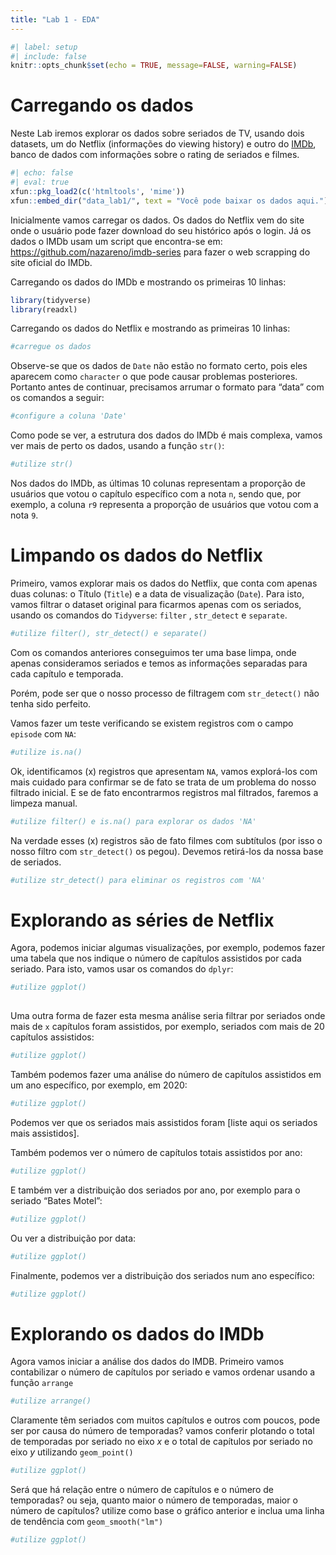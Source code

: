 ```yaml
---
title: "Lab 1 - EDA"
---
```


```r
#| label: setup
#| include: false
knitr::opts_chunk$set(echo = TRUE, message=FALSE, warning=FALSE)
```

# Carregando os dados

Neste Lab iremos explorar os dados sobre seriados de TV, usando dois datasets, um do Netflix (informações do viewing history) e outro do [IMDb](https://help.imdb.com/article/imdb/general-information/what-is-imdb/G836CY29Z4SGNMK5?ref_=helpsect_cons_1_1# "What is IMDB?"), banco de dados com informações sobre o rating de seriados e filmes.

```r
#| echo: false
#| eval: true
xfun::pkg_load2(c('htmltools', 'mime'))
xfun::embed_dir("data_lab1/", text = "Você pode baixar os dados aqui.")

```

Inicialmente vamos carregar os dados. Os dados do Netflix vem do site onde o usuário pode fazer download do seu histórico após o login. Já os dados o IMDb usam um script que encontra-se em: <https://github.com/nazareno/imdb-series> para fazer o web scrapping do site oficial do IMDb.

Carregando os dados do IMDb e mostrando os primeiras 10 linhas:

```r
library(tidyverse)
library(readxl)

```

Carregando os dados do Netflix e mostrando as primeiras 10 linhas:

```r

#carregue os dados


```

Observe-se que os dados de `Date` não estão no formato certo, pois eles aparecem como `character` o que pode causar problemas posteriores. Portanto antes de continuar, precisamos arrumar o formato para "data" com os comandos a seguir:

```r

#configure a coluna 'Date'
```

Como pode se ver, a estrutura dos dados do IMDb é mais complexa, vamos ver mais de perto os dados, usando a função `str()`:

```r
#utilize str()
```

Nos dados do IMDb, as últimas 10 colunas representam a proporção de usuários que votou o capítulo específico com a nota `n`, sendo que, por exemplo, a coluna `r9` representa a proporção de usuários que votou com a nota `9`.

# Limpando os dados do Netflix

Primeiro, vamos explorar mais os dados do Netflix, que conta com apenas duas colunas: o Título (`Title`) e a data de visualização (`Date`). Para isto, vamos filtrar o dataset original para ficarmos apenas com os seriados, usando os comandos do `Tidyverse`: `filter` , `str_detect` e `separate`.

```r
#utilize filter(), str_detect() e separate()
```

Com os comandos anteriores conseguimos ter uma base limpa, onde apenas consideramos seriados e temos as informações separadas para cada capítulo e temporada.

Porém, pode ser que o nosso processo de filtragem com `str_detect()` não tenha sido perfeito.

Vamos fazer um teste verificando se existem registros com o campo `episode` com `NA`:

```r
#utilize is.na()

```

Ok, identificamos (x) registros que apresentam `NA`, vamos explorá-los com mais cuidado para confirmar se de fato se trata de um problema do nosso filtrado inicial. E se de fato encontrarmos registros mal filtrados, faremos a limpeza manual.

```r
#utilize filter() e is.na() para explorar os dados 'NA'
```

Na verdade esses (x) registros são de fato filmes com subtítulos (por isso o nosso filtro com `str_detect()` os pegou). Devemos retirá-los da nossa base de seriados.

```r
#utilize str_detect() para eliminar os registros com 'NA'
```

# Explorando as séries de Netflix

Agora, podemos iniciar algumas visualizações, por exemplo, podemos fazer uma tabela que nos indique o número de capítulos assistidos por cada seriado. Para isto, vamos usar os comandos do `dplyr`:

```r

#utilize ggplot()
  
```

Uma outra forma de fazer esta mesma análise seria filtrar por seriados onde mais de `x` capítulos foram assistidos, por exemplo, seriados com mais de 20 capítulos assistidos:

```r
#utilize ggplot()
```

Também podemos fazer uma análise do número de capítulos assistidos em um ano específico, por exemplo, em 2020:

```r
#utilize ggplot()
```

Podemos ver que os seriados mais assistidos foram \[liste aqui os seriados mais assistidos\].

Também podemos ver o número de capítulos totais assistidos por ano:

```r
#utilize ggplot()
```

E também ver a distribuição dos seriados por ano, por exemplo para o seriado "Bates Motel":

```r
#utilize ggplot()
```

Ou ver a distribuição por data:

```r
#utilize ggplot()
```

Finalmente, podemos ver a distribuição dos seriados num ano específico:

```r

#utilize ggplot()
```

# Explorando os dados do IMDb

Agora vamos iniciar a análise dos dados do IMDB. Primeiro vamos contabilizar o número de capítulos por seriado e vamos ordenar usando a função `arrange`

```r
#utilize arrange()
```

Claramente têm seriados com muitos capítulos e outros com poucos, pode ser por causa do número de temporadas? vamos conferir plotando o total de temporadas por seriado no eixo $x$ e o total de capítulos por seriado no eixo $y$ utilizando `geom_point()`

```r
#utilize ggplot()
```

Será que há relação entre o número de capítulos e o número de temporadas? ou seja, quanto maior o número de temporadas, maior o número de capítulos? utilize como base o gráfico anterior e inclua uma linha de tendência com `geom_smooth("lm")`

```r
#utilize ggplot()

```
